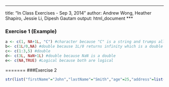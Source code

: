 ***
title: "In Class Exercises - Sep 3, 2014"
author: Andrew Wong, Heather Shapiro, Jessie Li, Dipesh Gautam
output: html_document
***
    
### Exercise 1 (Example)

```r
a <- c(1, NA+1L, "C") #character because "C" is a string and trumps all
b<- c(1L/0,NA) #double because 1L/0 returns infinity which is a double
c<- c(1:3,5) #double
d<- c(3L, NaN+1L) #double because NaN is a double
e<- c(NA,TRUE) #Logical because both are logical
```



=======
###Exercise 2
```r
str(list("firstName"="John","lastName"="Smith","age"=25,"address"=list("streetAddress"="21 2nd Street", "city"="New York", "state"="NY","postalCode"=10021), "phoneNumber"=list(list("type"="home", "number"="212 555-1239"),list("type"="fax", "number"="646 555-4567"))))
```
